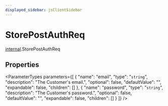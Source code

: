 ```yaml
---
displayed_sidebar: jsClientSidebar
---
```



# StorePostAuthReq

[internal](../../modules/internal.mdx).StorePostAuthReq

## Properties

<ParameterTypes parameters={[
  {
    "name": "email",
    "type": "`string`",
    "description": "The Customer's email.",
    "optional": false,
    "defaultValue": "",
    "expandable": false,
    "children": []
  },
  {
    "name": "password",
    "type": "`string`",
    "description": "The Customer's password.",
    "optional": false,
    "defaultValue": "",
    "expandable": false,
    "children": []
  }
]} />
